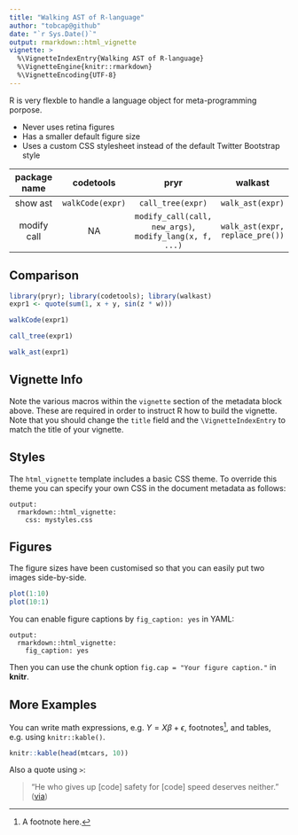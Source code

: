 ---
title: "Walking AST of R-language"
author: "tobcap@github"
date: "`r Sys.Date()`"
output: rmarkdown::html_vignette
vignette: >
  %\VignetteIndexEntry{Walking AST of R-language}
  %\VignetteEngine{knitr::rmarkdown}
  %\VignetteEncoding{UTF-8}
---

R is very flexble to handle a language object for meta-programming porpose.

- Never uses retina figures
- Has a smaller default figure size
- Uses a custom CSS stylesheet instead of the default Twitter Bootstrap style

| package name | codetools | pryr | walkast |
|:-:|:-:|:-:|:-:|
| show ast | `walkCode(expr)` | `call_tree(expr)` | `walk_ast(expr)` |
| modify call | NA | `modify_call(call, new_args)`, `modify_lang(x, f, ...)` | `walk_ast(expr, replace_pre())` |

## Comparison
```{r, echo = TRUE}
library(pryr); library(codetools); library(walkast)
expr1 <- quote(sum(1, x + y, sin(z * w)))

walkCode(expr1)

call_tree(expr1)

walk_ast(expr1)
```


## Vignette Info

Note the various macros within the `vignette` section of the metadata block above. These are required in order to instruct R how to build the vignette. Note that you should change the `title` field and the `\VignetteIndexEntry` to match the title of your vignette.

## Styles

The `html_vignette` template includes a basic CSS theme. To override this theme you can specify your own CSS in the document metadata as follows:

    output: 
      rmarkdown::html_vignette:
        css: mystyles.css

## Figures

The figure sizes have been customised so that you can easily put two images side-by-side. 

```{r, fig.show='hold'}
plot(1:10)
plot(10:1)
```

You can enable figure captions by `fig_caption: yes` in YAML:

    output:
      rmarkdown::html_vignette:
        fig_caption: yes

Then you can use the chunk option `fig.cap = "Your figure caption."` in **knitr**.

## More Examples

You can write math expressions, e.g. $Y = X\beta + \epsilon$, footnotes^[A footnote here.], and tables, e.g. using `knitr::kable()`.



```{r, echo=FALSE, results='asis'}
knitr::kable(head(mtcars, 10))
```

Also a quote using `>`:

> "He who gives up [code] safety for [code] speed deserves neither."
([via](https://twitter.com/hadleywickham/status/504368538874703872))
